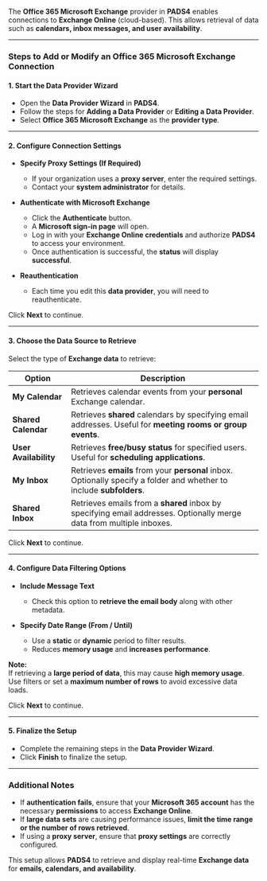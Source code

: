 
The **Office 365 Microsoft Exchange** provider in **PADS4** enables connections to **Exchange Online** (cloud-based). This allows retrieval of data such as **calendars, inbox messages, and user availability**.  

---

### **Steps to Add or Modify an Office 365 Microsoft Exchange Connection**  

#### **1. Start the Data Provider Wizard**  
- Open the **Data Provider Wizard** in **PADS4**.  
- Follow the steps for **Adding a Data Provider** or **Editing a Data Provider**.  
- Select **Office 365 Microsoft Exchange** as the **provider type**.  

---

#### **2. Configure Connection Settings**  

- **Specify Proxy Settings (If Required)**  
  - If your organization uses a **proxy server**, enter the required settings.  
  - Contact your **system administrator** for details.  

- **Authenticate with Microsoft Exchange**  
  - Click the **Authenticate** button.  
  - A **Microsoft sign-in page** will open.  
  - Log in with your **Exchange Online credentials** and authorize **PADS4** to access your environment.  
  - Once authentication is successful, the **status** will display **successful**.  

- **Reauthentication**  
  - Each time you edit this **data provider**, you will need to reauthenticate.  

Click **Next** to continue.  

---

#### **3. Choose the Data Source to Retrieve**  

Select the type of **Exchange data** to retrieve:  

| **Option**           | **Description** |
|----------------------|----------------|
| **My Calendar** | Retrieves calendar events from your **personal** Exchange calendar. |
| **Shared Calendar** | Retrieves **shared** calendars by specifying email addresses. Useful for **meeting rooms or group events**. |
| **User Availability** | Retrieves **free/busy status** for specified users. Useful for **scheduling applications**. |
| **My Inbox** | Retrieves **emails** from your **personal** inbox. Optionally specify a folder and whether to include **subfolders**. |
| **Shared Inbox** | Retrieves emails from a **shared** inbox by specifying email addresses. Optionally merge data from multiple inboxes. |

Click **Next** to continue.  

---

#### **4. Configure Data Filtering Options**  

- **Include Message Text**  
  - Check this option to **retrieve the email body** along with other metadata.  

- **Specify Date Range (From / Until)**  
  - Use a **static** or **dynamic** period to filter results.  
  - Reduces **memory usage** and **increases performance**.  

**Note:**  
If retrieving a **large period of data**, this may cause **high memory usage**. Use filters or set a **maximum number of rows** to avoid excessive data loads.  

Click **Next** to continue.  

---

#### **5. Finalize the Setup**  
- Complete the remaining steps in the **Data Provider Wizard**.  
- Click **Finish** to finalize the setup.  

---

### **Additional Notes**  

- If **authentication fails**, ensure that your **Microsoft 365 account** has the necessary **permissions** to access **Exchange Online**.  
- If **large data sets** are causing performance issues, **limit the time range or the number of rows retrieved**.  
- If using a **proxy server**, ensure that **proxy settings** are correctly configured.  

This setup allows **PADS4** to retrieve and display real-time **Exchange data** for **emails, calendars, and availability**.